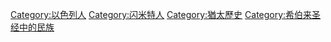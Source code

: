 {{Catmore}}
{{Commonscat|Samaritans}}

[[Category:以色列人|Category:以色列人]]
[[Category:闪米特人|Category:闪米特人]]
[[Category:猶太歷史|Category:猶太歷史]]
[[Category:希伯来圣经中的民族|Category:希伯来圣经中的民族]]